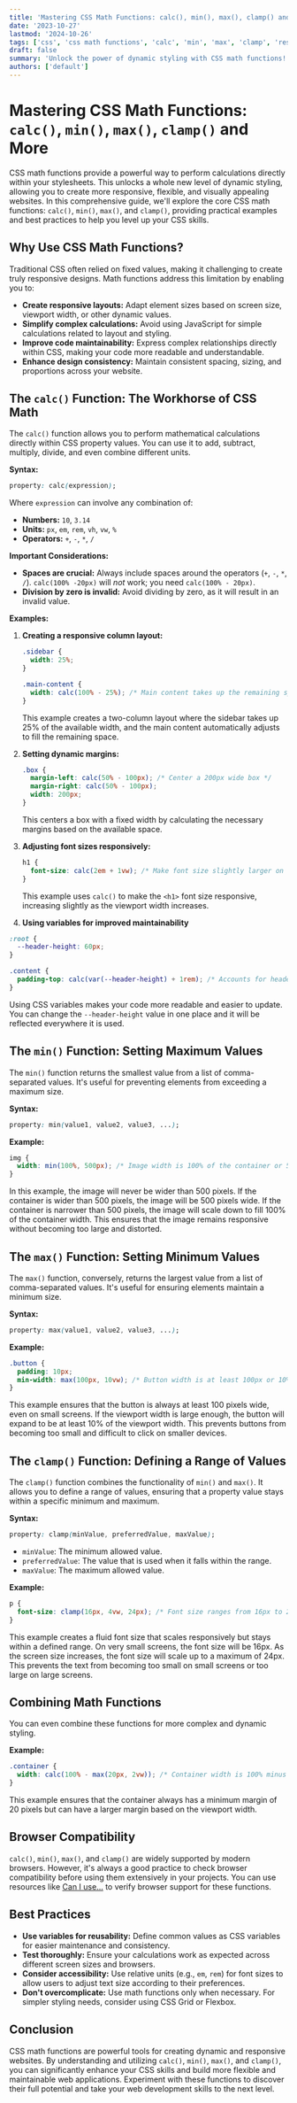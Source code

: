 ```yaml
---
title: 'Mastering CSS Math Functions: calc(), min(), max(), clamp() and More'
date: '2023-10-27'
lastmod: '2024-10-26'
tags: ['css', 'css math functions', 'calc', 'min', 'max', 'clamp', 'responsive design', 'frontend development', 'web development', 'css tips']
draft: false
summary: 'Unlock the power of dynamic styling with CSS math functions! Learn how to use calc(), min(), max(), and clamp() to create responsive, flexible, and visually appealing websites.  This comprehensive guide provides practical examples and best practices for modern CSS development.'
authors: ['default']
---
```


# Mastering CSS Math Functions: `calc()`, `min()`, `max()`, `clamp()` and More

CSS math functions provide a powerful way to perform calculations directly within your stylesheets.  This unlocks a whole new level of dynamic styling, allowing you to create more responsive, flexible, and visually appealing websites. In this comprehensive guide, we'll explore the core CSS math functions: `calc()`, `min()`, `max()`, and `clamp()`, providing practical examples and best practices to help you level up your CSS skills.

## Why Use CSS Math Functions?

Traditional CSS often relied on fixed values, making it challenging to create truly responsive designs.  Math functions address this limitation by enabling you to:

*   **Create responsive layouts:**  Adapt element sizes based on screen size, viewport width, or other dynamic values.
*   **Simplify complex calculations:**  Avoid using JavaScript for simple calculations related to layout and styling.
*   **Improve code maintainability:**  Express complex relationships directly within CSS, making your code more readable and understandable.
*   **Enhance design consistency:**  Maintain consistent spacing, sizing, and proportions across your website.

## The `calc()` Function: The Workhorse of CSS Math

The `calc()` function allows you to perform mathematical calculations directly within CSS property values. You can use it to add, subtract, multiply, divide, and even combine different units.

**Syntax:**

```css
property: calc(expression);
```

Where `expression` can involve any combination of:

*   **Numbers:** `10`, `3.14`
*   **Units:** `px`, `em`, `rem`, `vh`, `vw`, `%`
*   **Operators:** `+`, `-`, `*`, `/`

**Important Considerations:**

*   **Spaces are crucial:**  Always include spaces around the operators (`+`, `-`, `*`, `/`).  `calc(100% -20px)` will *not* work; you need `calc(100% - 20px)`.
*   **Division by zero is invalid:**  Avoid dividing by zero, as it will result in an invalid value.

**Examples:**

1.  **Creating a responsive column layout:**

    ```css
    .sidebar {
      width: 25%;
    }

    .main-content {
      width: calc(100% - 25%); /* Main content takes up the remaining space */
    }
    ```

    This example creates a two-column layout where the sidebar takes up 25% of the available width, and the main content automatically adjusts to fill the remaining space.

2.  **Setting dynamic margins:**

    ```css
    .box {
      margin-left: calc(50% - 100px); /* Center a 200px wide box */
      margin-right: calc(50% - 100px);
      width: 200px;
    }
    ```

    This centers a box with a fixed width by calculating the necessary margins based on the available space.

3.  **Adjusting font sizes responsively:**

    ```css
    h1 {
      font-size: calc(2em + 1vw); /* Make font size slightly larger on wider screens */
    }
    ```

    This example uses `calc()` to make the `<h1>` font size responsive, increasing slightly as the viewport width increases.

4. **Using variables for improved maintainability**

```css
:root {
  --header-height: 60px;
}

.content {
  padding-top: calc(var(--header-height) + 1rem); /* Accounts for header height */
}
```

Using CSS variables makes your code more readable and easier to update. You can change the `--header-height` value in one place and it will be reflected everywhere it is used.

## The `min()` Function: Setting Maximum Values

The `min()` function returns the smallest value from a list of comma-separated values.  It's useful for preventing elements from exceeding a maximum size.

**Syntax:**

```css
property: min(value1, value2, value3, ...);
```

**Example:**

```css
img {
  width: min(100%, 500px); /* Image width is 100% of the container or 500px, whichever is smaller */
}
```

In this example, the image will never be wider than 500 pixels.  If the container is wider than 500 pixels, the image will be 500 pixels wide. If the container is narrower than 500 pixels, the image will scale down to fill 100% of the container width. This ensures that the image remains responsive without becoming too large and distorted.

## The `max()` Function: Setting Minimum Values

The `max()` function, conversely, returns the largest value from a list of comma-separated values.  It's useful for ensuring elements maintain a minimum size.

**Syntax:**

```css
property: max(value1, value2, value3, ...);
```

**Example:**

```css
.button {
  padding: 10px;
  min-width: max(100px, 10vw); /* Button width is at least 100px or 10% of the viewport width, whichever is larger */
}
```

This example ensures that the button is always at least 100 pixels wide, even on small screens. If the viewport width is large enough, the button will expand to be at least 10% of the viewport width. This prevents buttons from becoming too small and difficult to click on smaller devices.

## The `clamp()` Function: Defining a Range of Values

The `clamp()` function combines the functionality of `min()` and `max()`. It allows you to define a range of values, ensuring that a property value stays within a specific minimum and maximum.

**Syntax:**

```css
property: clamp(minValue, preferredValue, maxValue);
```

*   `minValue`: The minimum allowed value.
*   `preferredValue`: The value that is used when it falls within the range.
*   `maxValue`: The maximum allowed value.

**Example:**

```css
p {
  font-size: clamp(16px, 4vw, 24px); /* Font size ranges from 16px to 24px, scaling with the viewport width */
}
```

This example creates a fluid font size that scales responsively but stays within a defined range. On very small screens, the font size will be 16px. As the screen size increases, the font size will scale up to a maximum of 24px. This prevents the text from becoming too small on small screens or too large on large screens.

## Combining Math Functions

You can even combine these functions for more complex and dynamic styling.

**Example:**

```css
.container {
  width: calc(100% - max(20px, 2vw)); /* Container width is 100% minus either 20px or 2vw, whichever is larger */
}
```

This example ensures that the container always has a minimum margin of 20 pixels but can have a larger margin based on the viewport width.

## Browser Compatibility

`calc()`, `min()`, `max()`, and `clamp()` are widely supported by modern browsers. However, it's always a good practice to check browser compatibility before using them extensively in your projects. You can use resources like [Can I use...](https://caniuse.com/) to verify browser support for these functions.

## Best Practices

*   **Use variables for reusability:**  Define common values as CSS variables for easier maintenance and consistency.
*   **Test thoroughly:**  Ensure your calculations work as expected across different screen sizes and browsers.
*   **Consider accessibility:**  Use relative units (e.g., `em`, `rem`) for font sizes to allow users to adjust text size according to their preferences.
*   **Don't overcomplicate:** Use math functions only when necessary. For simpler styling needs, consider using CSS Grid or Flexbox.

## Conclusion

CSS math functions are powerful tools for creating dynamic and responsive websites. By understanding and utilizing `calc()`, `min()`, `max()`, and `clamp()`, you can significantly enhance your CSS skills and build more flexible and maintainable web applications.  Experiment with these functions to discover their full potential and take your web development skills to the next level.